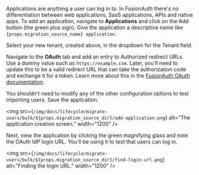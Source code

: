 
Applications are anything a user can log in to. In FusionAuth there's no differentiation between web applications, SaaS applications, APIs and native apps. To add an application, navigate to <strong>Applications</strong> and click on the <InlineUIElement>Add</InlineUIElement> button (the green plus sign). Give the application a descriptive name like <code>{props.migration_source_name} application</code>.

Select your new tenant, created above, in the dropdown for the <InlineField>Tenant</InlineField> field.

Navigate to the <strong>OAuth</strong> tab and add an entry to <InlineField>Authorized redirect URLs</InlineField>. Use a dummy value such as `https://example.com`. Later, you'll need to update this to be a valid redirect URL that can take the authorization code and exchange it for a token. Learn more about this in the [FusionAuth OAuth documentation](/docs/lifecycle/authenticate-users/oauth/).

You shouldn't need to modify any of the other configuration options to test importing users. Save the application.

<img src={`/img/docs/lifecycle/migrate-users/bulk/${props.migration_source_dir}/add-application.png`} alt="The application creation screen." width="1200" />

Next, view the application by clicking the green magnifying glass and note the <InlineField>OAuth IdP login URL</InlineField>. You'll be using it to test that users can log in.

<img src={`/img/docs/lifecycle/migrate-users/bulk/${props.migration_source_dir}/find-login-url.png`} alt="Finding the login URL." width="1200" />
